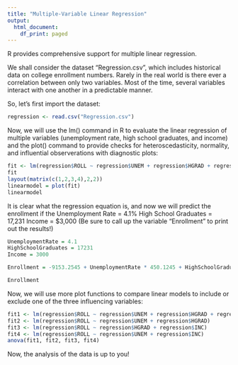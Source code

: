 ```yaml
---
title: "Multiple-Variable Linear Regression"
output:
  html_document:
    df_print: paged
---
```


R provides comprehensive support for multiple linear regression.

We shall consider the dataset "Regression.csv", which includes historical data on college enrollment numbers. Rarely in the real world is there ever a correlation between only two variables. Most of the time, several variables interact with one another in a predictable manner.

So, let's first import the dataset:
```r
regression <- read.csv("Regression.csv")
```
Now, we will use the lm() command in R to evaluate the linear regression of multiple variables (unemployment rate, high school graduates, and income) and the plot() command to provide checks for heteroscedasticity, normality, and influential observerations with diagnostic plots:
```r
fit <- lm(regression$ROLL ~ regression$UNEM + regression$HGRAD + regression$INC, data=regression)
fit
layout(matrix(c(1,2,3,4),2,2))
linearmodel = plot(fit)
linearmodel
```
It is clear what the regression equation is, and now we will predict the enrollment if the
Unemployment Rate = 4.1%
High School Graduates = 17,231
Income = $3,000
(Be sure to call up the variable "Enrollment" to print out the results!)
```r
UnemploymentRate = 4.1
HighSchoolGraduates = 17231
Income = 3000

Enrollment = -9153.2545 + UnemploymentRate * 450.1245 + HighSchoolGraduates * 0.4065 + Income * 4.2749

Enrollment
```
Now, we will use more plot functions to compare linear models to include or exclude one of the three influencing variables:
```r
fit1 <- lm(regression$ROLL ~ regression$UNEM + regression$HGRAD + regression$INC, data=regression)
fit2 <- lm(regression$ROLL ~ regression$UNEM + regression$HGRAD)
fit3 <- lm(regression$ROLL ~ regression$HGRAD + regression$INC)
fit4 <- lm(regression$ROLL ~ regression$UNEM + regression$INC)
anova(fit1, fit2, fit3, fit4)
```
Now, the analysis of the data is up to you!